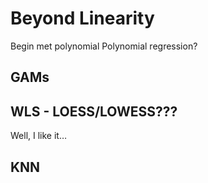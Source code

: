 # Beyond Linearity

Begin met polynomial Polynomial regression?

## GAMs

## WLS - LOESS/LOWESS???

Well, I like it...

## KNN
